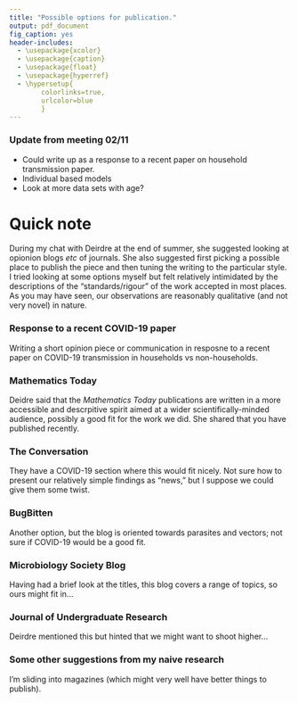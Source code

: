 ```yaml
---
title: "Possible options for publication."
output: pdf_document
fig_caption: yes
header-includes:
  - \usepackage{xcolor}
  - \usepackage{caption}
  - \usepackage{float}
  - \usepackage{hyperref}
  - \hypersetup{    
        colorlinks=true,
        urlcolor=blue
        }
---
```


### Update from meeting 02/11
- Could write up as a response to a recent paper on household transmission paper.
- Individual based models
- Look at more data sets with age? 

# Quick note
During my chat with Deirdre at the end of summer, she suggested looking at opionion blogs *etc* of journals. She also suggested first picking a possible place to publish the piece and then tuning the writing to the particular style. \medskip \newline 
I tried looking at some options myself but felt relatively intimidated by the descriptions of the "standards/rigour" of the work accepted in most places. As you may have seen, our observations are reasonably qualitative (and not very novel) in nature. 

### Response to a recent COVID-19 paper
Writing a short opinion piece or communication in resposne to a recent paper on COVID-19 transmission in households vs non-households. 

### Mathematics Today
*\url{https://ima.org.uk/publications/mathematics-today/}* \smallskip \newline
Deidre said that the *Mathematics Today* publications are written in a more accessible and descrpitive spirit aimed at a wider scientifically-minded audience, possibly a good fit for the work we did. She shared \href{https://ima.org.uk/12771/predicting-extinction-of-filarial-worm-infections/}{this lovely article} that you have published recently. 

### The Conversation
*\url{https://theconversation.com/uk}* \smallskip \newline
They have a COVID-19 section where this would fit nicely. Not sure how to present our relatively simple findings as "news," but I suppose we could give them some twist. 

### BugBitten 
*\url{https://blogs.biomedcentral.com/bugbitten/}* \smallskip \newline
Another option, but the blog is oriented towards parasites and vectors; not sure if COVID-19 would be a good fit. 

### Microbiology Society Blog
*\url{https://microbiologysociety.org/blog.html?blog_category=events&publishMonth}* \smallskip \newline
Having had a brief look at the titles, this blog covers a range of topics, so ours might fit in... 

### Journal of Undergraduate Research
Deirdre mentioned this but hinted that we might want to shoot higher... 

### Some other suggestions from my naive research
I'm sliding into magazines (which might very well have better things to publish). \newline
\begin{itemize}
    \item New Scientist
        \begin{description}
        \item \emph{\url{https://www.newscientist.com/freelancers/}}
        \end{description}
    \item Science Daily
        \begin{description}
        \item \emph{\url{https://www.sciencedaily.com/contribute.htm}}
        \end{description}
    \end{itemize}



